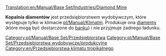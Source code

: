[[Translation:en/Manual/Base Set/Industries/Diamond Mine]]

{{pl/Manual/Base Set/Przedsiębiorstwa|image=en/Manual/Base Set/Industries/Diamondmine.png
|name=Kopalnia diamentów
|climates=[[pl/Manual/Klimat]]
|accepts=Nic
|produces=[[pl/Manual/Base Set/Cargos/Diamenty|Diamenty]]
}}
'''Kopalnia diamentów''' jest przedsiębiorstwem wydobywczym, które występuje tylko w klimacie [[pl/Manual/Klimat]]m. Produkuje ona [[pl/Manual/Base Set/Cargos/Diamenty|diamenty]] (które mogą być dostarczone do [[pl/Manual/Base Set/Industries/Bank|banku]]) i nie przyjmuje żadnego ładunku. 

{{pl/Manual/Navbox Industries}}

[[Category:pl/Manual/Base Set/Przedsiębiorstwa]]
[[Category:pl/Manual/Base Set/Przedsiębiorstwa wydobywcze/produkcyjne]]
[[Category:en/Przedsiębiorstwa klimatu tropikalnego]]